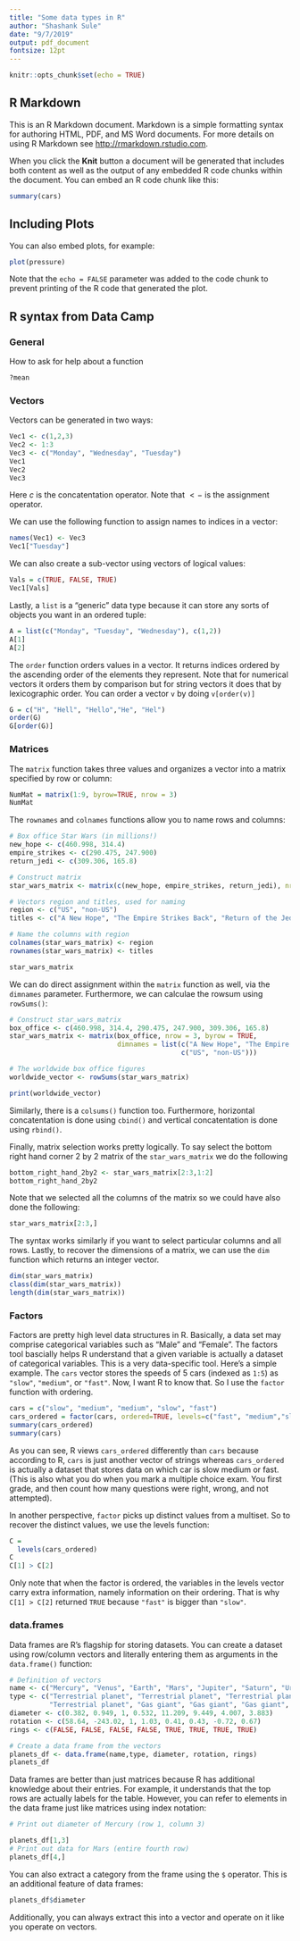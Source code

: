 ```yaml
---
title: "Some data types in R"
author: "Shashank Sule"
date: "9/7/2019"
output: pdf_document
fontsize: 12pt
---
```


```r
knitr::opts_chunk$set(echo = TRUE)
```

## R Markdown

This is an R Markdown document. Markdown is a simple formatting syntax for authoring HTML, PDF, and MS Word documents. For more details on using R Markdown see <http://rmarkdown.rstudio.com>.

When you click the **Knit** button a document will be generated that includes both content as well as the output of any embedded R code chunks within the document. You can embed an R code chunk like this:

```r
summary(cars)
```

## Including Plots

You can also embed plots, for example:

```r
plot(pressure)
```

Note that the `echo = FALSE` parameter was added to the code chunk to prevent printing of the R code that generated the plot.

## R syntax from Data Camp


### General

How to ask for help about a function 

```r
?mean
```

### Vectors

Vectors can be generated in two ways: 
```r
Vec1 <- c(1,2,3)
Vec2 <- 1:3
Vec3 <- c("Monday", "Wednesday", "Tuesday")
Vec1 
Vec2
Vec3
```
  Here $c$ is the concatentation operator. Note that $<-$ is the assignment operator.  

We can use the following function to assign names to indices in a vector: 
```r
names(Vec1) <- Vec3
Vec1["Tuesday"]
```
We can also create a sub-vector using vectors of logical values:
```r
Vals = c(TRUE, FALSE, TRUE)
Vec1[Vals]
```

Lastly, a `list` is a "generic" data type because it can store any sorts of objects you want in an ordered tuple: 

```r
A = list(c("Monday", "Tuesday", "Wednesday"), c(1,2))
A[1]
A[2]
```

The `order` function orders values in a vector. It returns indices ordered by the ascending order of the elements they represent. Note that for numerical vectors it orders them by comparison but for string vectors it does that by lexicographic order. You can order a vector `v` by doing `v[order(v)]` 
```r
G = c("H", "Hell", "Hello","He", "Hel")
order(G)
G[order(G)]
```



### Matrices 

The `matrix` function takes three values and organizes a vector into a matrix specified by row or column:

```r
NumMat = matrix(1:9, byrow=TRUE, nrow = 3)
NumMat
```

The `rownames` and `colnames` functions allow you to name rows and columns: 

```r
# Box office Star Wars (in millions!)
new_hope <- c(460.998, 314.4)
empire_strikes <- c(290.475, 247.900)
return_jedi <- c(309.306, 165.8)

# Construct matrix
star_wars_matrix <- matrix(c(new_hope, empire_strikes, return_jedi), nrow = 3, byrow = TRUE)

# Vectors region and titles, used for naming
region <- c("US", "non-US")
titles <- c("A New Hope", "The Empire Strikes Back", "Return of the Jedi")

# Name the columns with region
colnames(star_wars_matrix) <- region
rownames(star_wars_matrix) <- titles

star_wars_matrix

```

We can do direct assignment within the `matrix` function as well, via the `dimnames` parameter. Furthermore, we can calculae the rowsum using `rowSums()`: 

```r
# Construct star_wars_matrix
box_office <- c(460.998, 314.4, 290.475, 247.900, 309.306, 165.8)
star_wars_matrix <- matrix(box_office, nrow = 3, byrow = TRUE,
                           dimnames = list(c("A New Hope", "The Empire Strikes Back", "Return of the Jedi"), 
                                           c("US", "non-US")))

# The worldwide box office figures
worldwide_vector <- rowSums(star_wars_matrix)

print(worldwide_vector)
```

Similarly, there is a `colsums()` function too. Furthermore, horizontal concatentation is done using `cbind()` and vertical concatentation is done using `rbind()`. 

Finally, matrix selection works pretty logically. To say select the bottom right hand corner 2 by 2 matrix of the `star_wars_matrix` we do the following 

```r
bottom_right_hand_2by2 <- star_wars_matrix[2:3,1:2]
bottom_right_hand_2by2
```

Note that we selected all the columns of the matrix so we could have also done the following: 

```r
star_wars_matrix[2:3,]
```
The syntax works similarly if you want to select particular columns and all rows. Lastly, to recover the dimensions of a matrix, we can use the `dim` function which returns an integer vector.

```r
dim(star_wars_matrix)
class(dim(star_wars_matrix))
length(dim(star_wars_matrix))
```

### Factors

Factors are pretty high level data structures in R. Basically, a data set may comprise categorical variables such as "Male" and "Female". The factors tool bascially helps R understand that a given variable is actually a dataset of categorical variables. This is a very data-specific tool. Here's a simple example. The `cars` vector stores the speeds of 5 cars (indexed as `1:5`) as `"slow"`, `"medium"`, or `"fast"`. Now, I want R to know that. So I use the `factor` function with ordering. 

```r
cars = c("slow", "medium", "medium", "slow", "fast")
cars_ordered = factor(cars, ordered=TRUE, levels=c("fast", "medium","slow"))
summary(cars_ordered)
summary(cars)
```

As you can see, R views `cars_ordered` differently than `cars` because according to R, `cars` is just another vector of strings whereas `cars_ordered` is actually a dataset that stores data on which car is slow medium or fast. (This is also what you do when you mark a multiple choice exam. You first grade, and then count how many questions were right, wrong, and not attempted). 

In another perspective, `factor` picks up distinct values from a multiset. So to recover the distinct values, we use the levels function: 

```r
C = 
  levels(cars_ordered)
C 
C[1] > C[2]
```

Only note that when the factor is ordered, the variables in the levels vector carry extra information, namely information on their ordering. That is why `C[1] > C[2]` returned `TRUE` because `"fast"` is bigger than `"slow"`. 

### data.frames

Data frames are R's flagship for storing datasets. You can create a dataset using row/column vectors and literally entering them as arguments in the `data.frame()` function: 

```r
# Definition of vectors
name <- c("Mercury", "Venus", "Earth", "Mars", "Jupiter", "Saturn", "Uranus", "Neptune")
type <- c("Terrestrial planet", "Terrestrial planet", "Terrestrial planet", 
          "Terrestrial planet", "Gas giant", "Gas giant", "Gas giant", "Gas giant")
diameter <- c(0.382, 0.949, 1, 0.532, 11.209, 9.449, 4.007, 3.883)
rotation <- c(58.64, -243.02, 1, 1.03, 0.41, 0.43, -0.72, 0.67)
rings <- c(FALSE, FALSE, FALSE, FALSE, TRUE, TRUE, TRUE, TRUE)

# Create a data frame from the vectors
planets_df <- data.frame(name,type, diameter, rotation, rings)
planets_df
```

Data frames are better than just matrices because R has additional knowledge about their entries. For example, it understands that the top rows are actually labels for the table.
However, you can refer to elements in the data frame just like matrices using index notation: 

```r
# Print out diameter of Mercury (row 1, column 3)

planets_df[1,3]
# Print out data for Mars (entire fourth row)
planets_df[4,]
```
You can also extract a category from the frame using the `$` operator. This is an additional feature of data frames: 

```r
planets_df$diameter
```
Additionally, you can always extract this into a vector and operate on it like you operate on vectors. 
